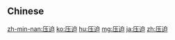 {{also|壓迫}}
==Chinese==
{{zh-see|壓迫}}

[[zh-min-nan:压迫]]
[[ko:压迫]]
[[hu:压迫]]
[[mg:压迫]]
[[ja:压迫]]
[[zh:压迫]]